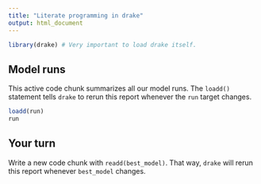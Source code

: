 ```yaml
---
title: "Literate programming in drake"
output: html_document
---
```


```r
library(drake) # Very important to load drake itself.
```

## Model runs

This active code chunk summarizes all our model runs. The `loadd()` statement tells `drake` to rerun this report whenever the `run` target changes.

```r
loadd(run)
run
```

## Your turn

Write a new code chunk with `readd(best_model)`. That way, `drake` will rerun this report whenever `best_model` changes.
